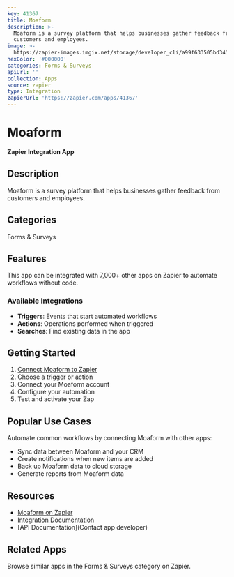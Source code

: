 ```yaml
---
key: 41367
title: Moaform
description: >-
  Moaform is a survey platform that helps businesses gather feedback from
  customers and employees.
image: >-
  https://zapier-images.imgix.net/storage/developer_cli/a99f633505bd345f5cc8f5e7754c4195.png?auto=format%2Ccompress&ixlib=python-3.0.0&q=50
hexColor: '#000000'
categories: Forms & Surveys
apiUrl: ''
collection: Apps
source: zapier
type: Integration
zapierUrl: 'https://zapier.com/apps/41367'
---
```

# Moaform

**Zapier Integration App**

## Description

Moaform is a survey platform that helps businesses gather feedback from customers and employees.

## Categories

Forms & Surveys

## Features

This app can be integrated with 7,000+ other apps on Zapier to automate workflows without code.

### Available Integrations

- **Triggers**: Events that start automated workflows
- **Actions**: Operations performed when triggered
- **Searches**: Find existing data in the app

## Getting Started

1. [Connect Moaform to Zapier](https://zapier.com/apps/41367)
2. Choose a trigger or action
3. Connect your Moaform account
4. Configure your automation
5. Test and activate your Zap

## Popular Use Cases

Automate common workflows by connecting Moaform with other apps:

- Sync data between Moaform and your CRM
- Create notifications when new items are added
- Back up Moaform data to cloud storage
- Generate reports from Moaform data

## Resources

- [Moaform on Zapier](https://zapier.com/apps/41367)
- [Integration Documentation](https://zapier.com/apps/41367/integrations)
- [API Documentation](Contact app developer)

## Related Apps

Browse similar apps in the Forms & Surveys category on Zapier.
